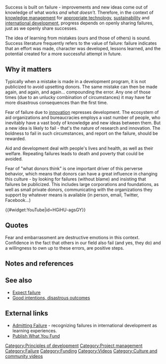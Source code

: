 Success is built on failure - improvements and new ideas come out of knowledge of what works ''and what doesn't''. Therefore, in the context of [[knowledge management]] for [[appropriate technology]], [[sustainability]] and [[international development]], progress depends on openly sharing failures, just as we openly share successes. 

The idea of learning from mistakes (ours and those of others) is sound. Success literature frequently refers to the value of failure: failure indicates that an effort was made, character was developed, lessons learned, and the potential created for a more successful attempt in future. 

{{TOC right}}
== Why it matters == 

Typically when a mistake is made in a development program, it is not publicized to avoid upsetting donors. The same mistake can then be made again, and again, and again... compounding the error. Any one of those times (due to an unlucky combination of circumstances) it may have far more disastrous consequences than the first time. 

Fear of failure due to [[innovation]] represses development. The ecosystem of aid organizations and bureaucracies employs a vast number of people, who inevitably have a vast body of knowledge and new ideas between them. But a new idea is likely to fail - that's the nature of research and innovation. The boldness to fail in such circumstances, and report on the failure, should be rewarded.

Aid and development deal with people's lives and health, as well as their welfare. Repeating failures leads to death and poverty that could be avoided. 

Fear of "what donors think" is one important driver of this perverse behavior, which means that donors can have a great influence in changing this culture - by looking for failures (without blame) and insisting that failures be publicized. This includes large corporations and foundations, as well as small private donors, communicating with the organizations they support by whatever means is available (in person, email, Twitter, Facebook...)

{{#widget:YouTube|id=HGiHU-agsGY}}

== Quotes ==

{{Quote|All my successes have been built on my failures."| Benjamin Disraeli|[http://quotecorner.com/Benjamin-Disraeli-quotes.html]}}
{{Quote|I have not failed. I've just found 10,000 ways that won't work.|Thomas A. Edison|[http://www.brainyquote.com/quotes/authors/t/thomas_a_edison.html BrainyQuote]}}
Fear and embarrassment are destructive emotions in this context. Confidence in the fact that others in our field also fail (and yes, they do) and a willingness to own up to these errors, are positive steps.

== Notes and references ==
{{reflist}}


== See also ==

* [[Expect failure]]
* [[Good intentions, disastrous outcomes]]

== External links ==

* [http://www.admittingfailure.com/ Admitting Failure] - recognizing failures in international development as learning experiences. 
* [http://www.publishwhatyoufund.org/ Publish What You Fund]

{{stub}}

[[Category:Principles of development]]
[[Category:Project management]]
[[Category:Failure]]
[[Category:Funding]]
[[Category:Videos]]
[[Category:Culture and community videos]]